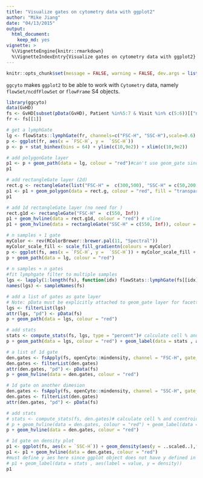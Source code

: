 ```yaml
---
title: "Visualize gates on cytometry data with ggplot2"
author: "Mike Jiang"
date: "04/13/2015"
output:
  html_document:
    keep_md: yes
vignette: >    
  %\VignetteEngine{knitr::rmarkdown}
  %\VignetteIndexEntry{Visualize gates on cytometry data with ggplot2}        
---
```


```r
knitr::opts_chunk$set(message = FALSE, warning = FALSE, dev.args = list(png = list(type = "cairo")))
```

`ggcyto` makes `ggplot2` to be able to work with `Cytometry` data, namely `flowSet/ncdfFlowSet` or `flowFrame` S4 objects.


```r
library(ggcyto)
data(GvHD)
fs <- GvHD[subset(pData(GvHD), Patient %in%5:7 & Visit %in% c(5:6))[["name"]]]
fr <- fs[[1]]
```

```r
# get a lymphGate
lg <- flowStats::lymphGate(fr, channels=c("FSC-H", "SSC-H"),scale=0.6)
p <- ggplot(fr, aes(x = `FSC-H`, y =  `SSC-H`))
p <- p + stat_binhex(bins = 64) + ylim(c(10,9e2)) + xlim(c(10,9e2))   

# add polygonGate layer
p1 <- p + geom_path(data = lg, colour = "red")#can't use geom_gate since it is specialized layer to be used with ggcyto wrapper
p1

# add rectangleGate layer (2d)
rect.g <- rectangleGate(list("FSC-H" =  c(300,500), "SSC-H" = c(50,200)))
p1 <- p1 + geom_polygon(data = rect.g, colour = "red", fill = "transparent")
p1

# add 1d rectangleGate layer (no need for )
rect.g1d <- rectangleGate("FSC-H" =  c(550, Inf))
p1 + geom_hvline(data = rect.g1d, colour = "red") # vline
p1 + geom_hvline(data = rectangleGate("SSC-H" = c(550, Inf)), colour = "red") #hline

# n samples + 1 gate
myColor <- rev(RColorBrewer::brewer.pal(11, "Spectral"))
myColor_scale_fill <- scale_fill_gradientn(colours = myColor)
p <- ggplot(fs, aes(x = `FSC-H`, y =  `SSC-H`)) + myColor_scale_fill + stat_binhex(bins = 64) + ylim(c(10,9e2)) + xlim(c(10,9e2)) + facet_wrap(~name)    
p + geom_path(data = lg, colour = "red")
    
# n samples + n gates
#fit lymphgate filter to multiple samples
lgs <- lapply(1:length(fs), function(idx) flowStats::lymphGate(fs[[idx]], channels=c("FSC-H", "SSC-H"),scale=0.6))
names(lgs) <- sampleNames(fs)

# add a list of gates as gate layer
# Note: pData must be explicitly attached to geom_gate layer for facetting
lgs <- filterList(lgs)
attr(lgs, "pd") <- pData(fs)
p + geom_path(data = lgs, colour = "red")

# add stats
stats <- compute_stats(fs, lgs, type = "percent")# calculate cell % and ccentroid of the gates
p + geom_path(data = lgs, colour = "red") + geom_label(data = stats , aes(label = value))

# a list of 1d gate
den.gates <- fsApply(fs, openCyto::mindensity, channel = "FSC-H", gate_range = c(100, 300), adjust = 1)
den.gates <- filterList(den.gates)
attr(den.gates, "pd") <- pData(fs)
p + geom_hvline(data = den.gates, colour = "red")

# 1d gate on another dimesion
den.gates <- fsApply(fs, openCyto::mindensity, channel = "SSC-H", gate_range = c(100, 500), adjust = 1)
den.gates <- filterList(den.gates)
attr(den.gates, "pd") <- pData(fs)

# add stats
# stats <- compute_stats(fs, den.gates)# calculate cell % and ccentroid of the gates
# p + geom_hvline(data = den.gates, colour = "red") + geom_label(data = stats , aes(label = value), fill = "yellow")
p + geom_hvline(data = den.gates, colour = "red")

# 1d gate on density plot
p1 <- ggplot(fs, aes(x = `SSC-H`)) + geom_density(aes(y = ..scaled..),fill = "black") + facet_wrap(~name) 
p1 <- p1 + geom_hvline(data = den.gates, colour = "red") 
#must define y aes here since ggplot object does not have y defined in aes
# p1 + geom_label(data = stats , aes(label = value, y = density))
p1

```



